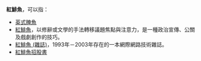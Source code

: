 '''紅鯡魚'''，可以指：
* [[腌魚_(英國)|英式腌魚]]
* [[紅鯡魚|紅鯡魚]]，以修辭或文學的手法轉移議題焦點與注意力，是一種政治宣傳、公關及戲劇創作的技巧。
* [[紅鯡魚_(雜誌)|紅鯡魚 (雜誌)]]，1993年－2003年存在的一本網際網路技術雜誌。
* [[紅鯡魚招股書|紅鯡魚招股書]]

{{Disambiguation|紅|Cat=三字消歧義}}